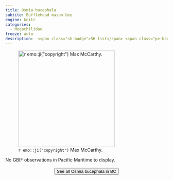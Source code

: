 ```yaml
---
title: Osmia bucephala
subtite: Bufflehead mason bee
engine: knitr
categories:
  - Megachilidae
freeze: auto
description:  <span class="sh-badge">SH list</span> <span class="pe-badge">PM Evidence</span>
---
```

![`r emo::ji("copyright")` Max McCarthy.](https://inaturalist-open-data.s3.amazonaws.com/photos/300235034/medium.jpg){height=300}



No GBIF observations in Pacific Maritime to display.
<br><br>
<center>


<a href="https://inaturalist.ca/observations?place_id=7085&subview=map&taxon_id=199125"><button type="button" class="btn btn-secondary">See all Osmia bucephala in BC <i class="fa-solid fa-arrow-up-right-from-square"></i> </button></a>
</center>
